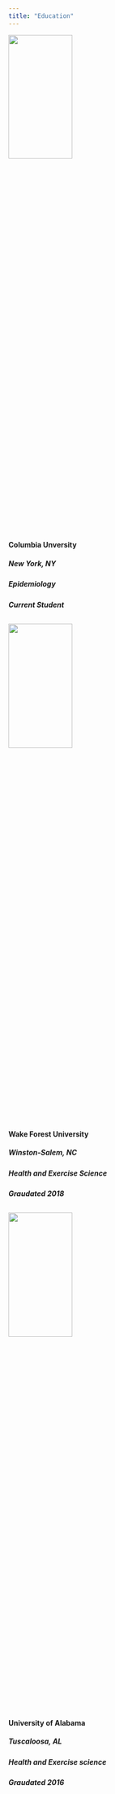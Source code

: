 ```yaml
---
title: "Education"
---
```


<img src = "./Images/ColumbiaUni.jpg" style = "width:50%; height:25%">

#### **Columbia Unversity** 
##### New York, NY 
##### Epidemiology 
##### Current Student 

##
##
##
<img src = "./Images/wfu.jpeg" style = "width:50%; height:25%">

#### **Wake Forest University** 
##### Winston-Salem, NC
##### Health and Exercise Science
##### Graudated 2018

##
##
##
<img src = "./Images/alabamauni.jpg" style = "width:50%; height:25%">

#### **University of Alabama** 
##### Tuscaloosa, AL
##### Health and Exercise science 
##### Graudated 2016
